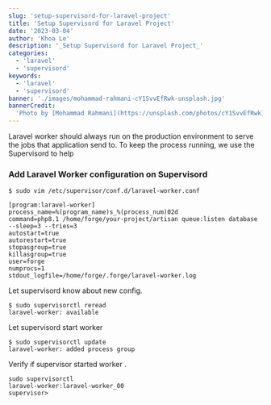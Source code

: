 ```yaml
---
slug: 'setup-supervisord-for-laravel-project'
title: 'Setup Supervisord for Laravel Project'
date: '2023-03-04'
author: 'Khoa Le'
description: '_Setup Supervisord for Laravel Project_'
categories:
  - 'laravel'
  - 'supervisord'
keywords:
  - 'laravel'
  - 'supervisord'
banner: './images/mohammad-rahmani-cY1SvvEfRwk-unsplash.jpg'
bannerCredit:
  'Photo by [Mohammad Rahmani](https://unsplash.com/photos/cY1SvvEfRwk)'
---
```


Laravel worker should always run on the production environment to serve the jobs
that application send to. To keep the process running, we use the Supervisord to
help

### Add Laravel Worker configuration on Supervisord

```shell
$ sudo vim /etc/supervisor/conf.d/laravel-worker.conf

[program:laravel-worker]
process_name=%(program_name)s_%(process_num)02d
command=php8.1 /home/forge/your-project/artisan queue:listen database --sleep=3 --tries=3
autostart=true
autorestart=true
stopasgroup=true
killasgroup=true
user=forge
numprocs=1
stdout_logfile=/home/forge/.forge/laravel-worker.log

```

Let supervisord know about new config.

```shell
$ sudo supervisorctl reread
laravel-worker: available
```

Let supervisord start worker

```shell
$ sudo supervisorctl update
laravel-worker: added process group
```

Verify if supervisor started worker .

```shell
sudo supervisorctl
laravel-worker:laravel-worker_00
supervisor>
```
